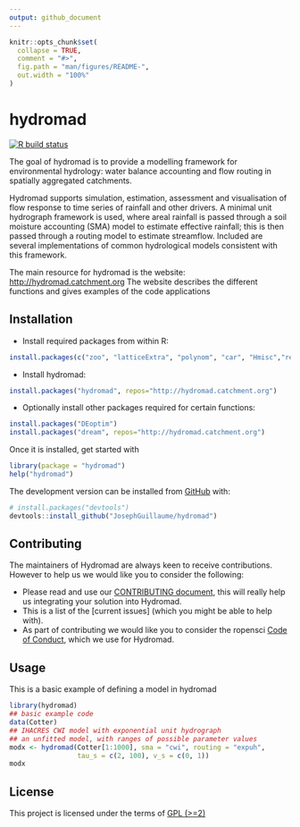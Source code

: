 ```yaml
---
output: github_document
---
```


<!-- README.md is generated from README.Rmd. Please edit that file -->

```r
knitr::opts_chunk$set(
  collapse = TRUE,
  comment = "#>",
  fig.path = "man/figures/README-",
  out.width = "100%"
)
```

# hydromad

<!-- badges: start -->
[![R build status](https://github.com/WillemVervoort/hydromad/workflows/R-CMD-check/badge.svg)](https://github.com/WillemVervoort/hydromad/actions)
<!-- badges: end -->

The goal of hydromad is to provide a modelling framework for environmental hydrology: water balance accounting and flow routing in spatially aggregated catchments. 
  
Hydromad supports simulation, estimation, assessment and visualisation of flow response to time series of rainfall and other drivers. A minimal unit hydrograph framework is used, where areal rainfall is passed through a soil moisture accounting (SMA) model to estimate effective rainfall; this is then passed through a routing model to estimate streamflow. Included are several implementations of common hydrological models consistent with this framework.

The main resource for hydromad is the website: [http://hydromad.catchment.org](http://hydromad.catchment.org)
The website describes the different functions and gives examples of the code applications

## Installation

<!--- You can install the released version of hydromad from [CRAN](https://CRAN.R-project.org) with:

``` r
install.packages("hydromad")
```
--->
* Install required packages from within R:
``` r
install.packages(c("zoo", "latticeExtra", "polynom", "car", "Hmisc","reshape"))
``` 

* Install hydromad:
``` r
install.packages("hydromad", repos="http://hydromad.catchment.org")
``` 

* Optionally install other packages required for certain functions:
``` r
install.packages("DEoptim")
install.packages("dream", repos="http://hydromad.catchment.org")
``` 

Once it is installed, get started with

``` r   
library(package = "hydromad")
help("hydromad")
```  

The development version can be installed from [GitHub](https://github.com/) with:

``` r  
# install.packages("devtools")
devtools::install_github("JosephGuillaume/hydromad")
```

## Contributing

The maintainers of Hydromad are always keen to receive contributions. However to help us we would like you to consider the following:

* Please read and use our [CONTRIBUTING document](https://github.com/josephguillaume/hydromad/blob/master/docs/CONTRIBUTING.md), this will really help us integrating your solution into Hydromad.  
* This is a list of the [current issues] (which you might be able to help with).  
* As part of contributing we would like you to consider the ropensci [Code of Conduct](https://ropensci.org/code-of-conduct/), which we use for Hydromad. 


## Usage

This is a basic example of defining a model in hydromad

```r
library(hydromad)
## basic example code
data(Cotter)
## IHACRES CWI model with exponential unit hydrograph
## an unfitted model, with ranges of possible parameter values
modx <- hydromad(Cotter[1:1000], sma = "cwi", routing = "expuh",
                 tau_s = c(2, 100), v_s = c(0, 1))
modx
```

## License

This project is licensed under the terms of [GPL (>=2)](https://github.com/josephguillaume/hydromad/blob/master/DESCRIPTION)

